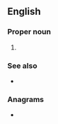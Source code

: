 ==English==

===Proper noun===
{{en-proper noun}}

# {{initialism of|[[United States]] [[army|Army]] [[national|National]] [[guard|Guard]]|lang=en}}

===See also===
* {{pedialite}}

===Anagrams===
* {{anagrams|en|NARG|gRNA|garn|gnar|gran|grna|narg|rang}}
